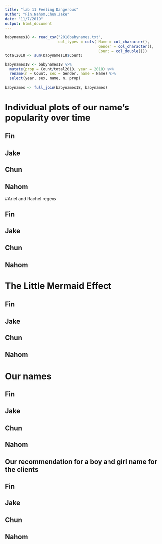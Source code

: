 ```yaml
---
title: "lab 11 Feeling Dangerous"
author: "Fin,Nahom,Chun,Jake"
date: "11/7/2019"
output: html_document
---
```


```r
babynames18 <- read_csv("2018babynames.txt", 
                        col_types = cols( Name = col_character(),
                                          Gender = col_character(),
                                          Count = col_double()))
total2018 <- sum(babynames18$Count)

babynames18 <- babynames18 %>% 
  mutate(prop = Count/total2018, year = 2018) %>%
  rename(n = Count, sex = Gender, name = Name) %>%
  select(year, sex, name, n, prop)
  
babynames <- full_join(babynames18, babynames)

```

# Individual plots of our name’s popularity over time

## Fin

## Jake
 
## Chun

## Nahom


#Ariel and Rachel regexs

## Fin

## Jake
 
## Chun

## Nahom


# The Little Mermaid Effect

## Fin

## Jake
 
## Chun

## Nahom


# Our names

## Fin

## Jake
 
## Chun

## Nahom


## Our recommendation for a boy and girl name for the clients

## Fin

## Jake
 
## Chun

## Nahom
 
